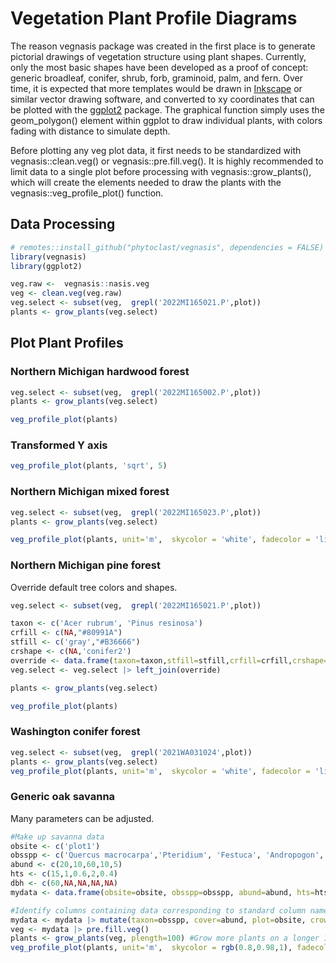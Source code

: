 # Vegetation Plant Profile Diagrams

The reason vegnasis package was created in the first place is to generate pictorial drawings of vegetation structure using plant shapes. Currently, only the most basic shapes have been developed as a proof of concept: generic broadleaf, conifer, shrub, forb, graminoid, palm, and fern. Over time, it is expected that more templates would be drawn in [Inkscape](https://inkscape.org/) or similar vector drawing software, and converted to xy coordinates that can be plotted with the [ggplot2](https://ggplot2.tidyverse.org/) package. The graphical function simply uses the geom_polygon() element within ggplot to draw individual plants, with colors fading with distance to simulate depth.

Before plotting any veg plot data, it first needs to be standardized with vegnasis::clean.veg() or vegnasis::pre.fill.veg(). It is highly recommended to limit data to a single plot before processing with vegnasis::grow_plants(), which will create the elements needed to draw the plants with the vegnasis::veg_profile_plot() function. 

## Data Processing

```r
# remotes::install_github("phytoclast/vegnasis", dependencies = FALSE)
library(vegnasis)
library(ggplot2)

veg.raw <-  vegnasis::nasis.veg
veg <- clean.veg(veg.raw)
veg.select <- subset(veg,  grepl('2022MI165021.P',plot))
plants <- grow_plants(veg.select)


```

## Plot Plant Profiles


### Northern Michigan hardwood forest

```r

veg.select <- subset(veg,  grepl('2022MI165002.P',plot))
plants <- grow_plants(veg.select)

veg_profile_plot(plants)

```

### Transformed Y axis

```r

veg_profile_plot(plants, 'sqrt', 5)

```


### Northern Michigan mixed forest

```r

veg.select <- subset(veg,  grepl('2022MI165023.P',plot))
plants <- grow_plants(veg.select)

veg_profile_plot(plants, unit='m',  skycolor = 'white', fadecolor = 'lightgray', gridalpha = 0.1, groundcolor = 'darkgray')


```

### Northern Michigan pine forest

Override default tree colors and shapes.

```r

veg.select <- subset(veg,  grepl('2022MI165021.P',plot))

taxon <- c('Acer rubrum', 'Pinus resinosa')
crfill <- c(NA,"#80991A")
stfill <- c('gray',"#B36666")
crshape <- c(NA,'conifer2')
override <- data.frame(taxon=taxon,stfill=stfill,crfill=crfill,crshape=crshape)
veg.select <- veg.select |> left_join(override)

plants <- grow_plants(veg.select)

veg_profile_plot(plants)

```



### Washington conifer forest

```r

veg.select <- subset(veg,  grepl('2021WA031024',plot))
plants <- grow_plants(veg.select)
veg_profile_plot(plants, unit='m',  skycolor = 'white', fadecolor = 'lightgray', gridalpha = 0.1, groundcolor = 'darkgray')


```



### Generic oak savanna

Many parameters can be adjusted.

```r

#Make up savanna data
obsite <- c('plot1')
obsspp <- c('Quercus macrocarpa','Pteridium', 'Festuca', 'Andropogon', 'Liatris')
abund <- c(20,10,60,10,5)
hts <- c(15,1,0.6,2,0.4)
dbh <- c(60,NA,NA,NA,NA)
mydata <- data.frame(obsite=obsite, obsspp=obsspp, abund=abund, hts=hts, dbh=dbh)

#Identify columns containing data corresponding to standard column names.
mydata <- mydata |> mutate(taxon=obsspp, cover=abund, plot=obsite, crown.max = hts, dbh.max = dbh)
veg <- mydata |> pre.fill.veg()
plants <- grow_plants(veg, plength=100) #Grow more plants on a longer 100 m plot (default was 50 m).
veg_profile_plot(plants, unit='m',  skycolor = rgb(0.8,0.98,1), fadecolor = 'lightgray', gridalpha = 0.1, groundcolor = rgb(0.55,0.45,0.2), xlim=c(0,100))

```

